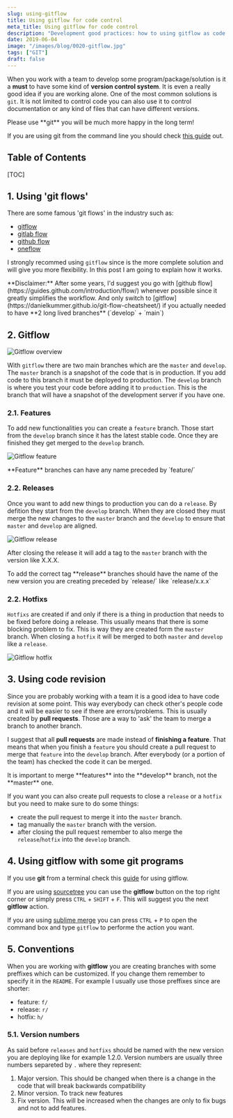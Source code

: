 ```yaml
---
slug: using-gitflow
title: Using gitflow for code control
meta_title: Using gitflow for code control
description: "Development good practices: how to using gitflow as code control."
date: 2019-06-04
image: "/images/blog/0020-gitflow.jpg"
tags: ["GIT"]
draft: false
---
```


When you work with a team to develop some program/package/solution is it a **must** to have some kind of **version control system**.
It is even a really good idea if you are working alone. One of the most common solutions is `git`.
It is not limited to control code you can also use it to control documentation or any kind of files that can have different versions.

<Notice type="warning">
  Please use **git** you will be much more happy in the long term!
</Notice>

If you are using git from the command line you should check [this guide](http://rogerdudler.github.io/git-guide/) out.

## Table of Contents

[TOC]

## 1. Using 'git flows'

There are some famous 'git flows' in the industry such as:

* [gitflow](https://danielkummer.github.io/git-flow-cheatsheet/)
* [gitlab flow](https://about.gitlab.com/2014/09/29/gitlab-flow/)
* [github flow](https://guides.github.com/introduction/flow/)
* [oneflow](https://www.endoflineblog.com/oneflow-a-git-branching-model-and-workflow)

I strongly recommed using `gitflow` since is the more complete solution and will give you more flexibility.
In this post I am going to explain how it works.

<Notice type="error">
  **Disclaimer:** After some years, I'd suggest you go with [github flow](https://guides.github.com/introduction/flow/) whenever possible since it greatly simplifies the workflow.
  And only switch to [gitflow](https://danielkummer.github.io/git-flow-cheatsheet/) if you actually needed to have **2 long lived branches** (`develop` + `main`)
</Notice>


## 2. Gitflow

![Gitflow overview](../../images/posts/2019/0022-gitflow_overview.png)

With `gitflow` there are two main branches which are the `master` and `develop`.
The `master` branch is a snapshot of the code that is in production.
If you add code to this branch it must be deployed to production.
The `develop` branch is where you test your code before adding it to `production`.
This is the branch that will have a snapshot of the development server if you have one.

### 2.1. Features

To add new functionalities you can create a `feature` branch.
Those start from the `develop` branch since it has the latest stable code.
Once they are finished they get merged to the `develop` branch.

![Gitflow feature](../../images/posts/2019/0020-gitflow_feature.png)

<Notice type="info">
  **Feature** branches can have any name preceded by `feature/`
</Notice>

### 2.2. Releases

Once you want to add new things to production you can do a `release`.
By defition they start from the `develop` branch.
When they are closed they must merge the new changes to the `master` branch and the `develop` to ensure that `master` and `develop` are aligned.

![Gitflow release](../../images/posts/2019/0020-gitflow_release.png)

After closing the release it will add a tag to the `master` branch with the version like X.X.X.

<Notice type="info">
  To add the correct tag **release** branches should have the name of the new version you are creating preceded by `release/` like `release/x.x.x`
</Notice>

### 2.2. Hotfixs

`Hotfixs` are created if and only if there is a thing in production that needs to be fixed before doing a release.
This usually means that there is some blocking problem to fix. This is way they are created form the `master` branch.
When closing a `hotfix` it will be merged to both `master` and `develop` like a `release`.

![Gitflow hotfix](../../images/posts/2019/0020-gitflow_hotfix.png)

## 3. Using code revision

Since you are probably working with a team it is a good idea to have code revision at some point.
This way everybody can check other's people code and it will be easier to see if there are errors/problems.
This is usually created by **pull requests**. Those are a way to 'ask' the team to merge a branch to another branch.

I suggest that all **pull requests** are made instead of **finishing a feature**.
That means that when you finish a `feature` you should create a pull request to merge that `feature` into the `develop` branch.
After everybody (or a portion of the team) has checked the code it can be merged.

<Notice type="warning">
  It is important to merge **features** into the **develop** branch, not the **master** one.
</Notice>

If you want you can also create pull requests to close a `release` or a `hotfix` but you need to make sure to do some things:

* create the pull request to merge it into the `master` branch.
* tag manually the `master` branch with the version.
* after closing the pull request remember to also merge the `release`/`hotfix` into the `develop` branch.


## 4. Using gitflow with some git programs

If you use **git** from a terminal check this [guide](https://danielkummer.github.io/git-flow-cheatsheet/) for using gitflow.

If you are using [sourcetree](https://www.sourcetreeapp.com/) you can use the **gitflow** button on the top right corner or simply press `CTRL` + `SHIFT` + `F`.
This will suggest you the next **gitflow** action.

If you are using [sublime merge](https://www.sublimemerge.com/) you can press `CTRL` + `P` to open the command box and type `gitflow` to performe the action you want.

## 5. Conventions

When you are working with **gitflow** you are creating branches with some preffixes which can be customized.
If you change them remember to specify it in the `README`. For example I usually use those preffixes since are shorter:

* feature: `f/`
* release: `r/`
* hotfix: `h/`

### 5.1. Version numbers

As said before `releases` and `hotfixs` should be named with the new version you are deploying like for example 1.2.0.
Version numbers are usually three numbers separeted by `.` where they represent:

1. Major version. This should be changed when there is a change in the code that will break backwards compatibility
2. Minor version. To track new features
3. Fix version. This will be increased when the changes are only to fix bugs and not to add features.
